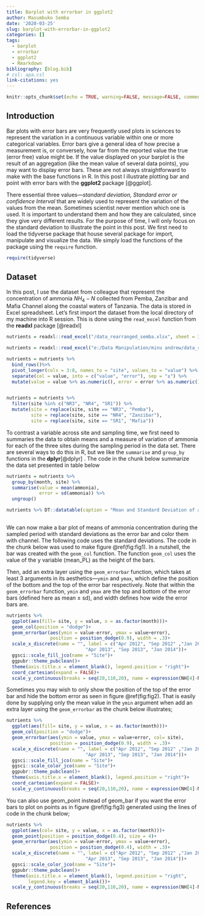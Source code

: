 ```yaml
---
title: Barplot with errorbar in ggplot2
author: Masumbuko Semba
date: '2020-03-25'
slug: barplot-with-errorbar-in-ggplot2
categories: []
tags:
  - barplot
  - errorbar
  - ggplot2
  - Rmarkdown
bibliography: [blog.bib]
# csl: apa.csl
link-citations: yes
---
```



```r
knitr::opts_chunk$set(echo = TRUE, warning=FALSE, message=FALSE, comment=FALSE, quit = TRUE)

```


## Introduction
Bar plots with error bars are very frequently used plots in sciences to represent the variation in a continuous variable within one or more categorical variables. Error bars give a general idea of how precise a measurement is, or conversely, how far from the reported value the true (error free) value might be. If the value displayed on your barplot is the result of an aggregation (like the mean value of several data points), you may want to display error bars. These are not always straightforward to make with the base functions in R. In this post I illustrate plotting bar and point with error bars with the **ggplot2** package [@ggplot].

There essential three values---*standard deviation, Standard error or confidence Interval* that are widely used to represent the variation of the values from the mean. Sometimes scientist never mention which one is used. It is important to understand them and how they are calculated, since they give very different results. For the purpose of time, I will only focus on the standard deviation to illustrate the point in this post. We first need to load the tidyverse package that house several package for import, manipulate and visualize the data. We simply load the functions of the package using the `require` function.


```r
require(tidyverse)

```

## Dataset
In this post, I use the dataset from colleague that represent the concentration of ammonia $NH_4-N$ collected from Pemba, Zanzibar and Mafia Channel along the coastal waters of Tanzania. The data is stored in Excel spreadsheet. Let's first import the dataset from the local directory of my machine into R session. This is done using the `read_excel` function from the **readxl** package [@readxl]

```r
nutrients = readxl::read_excel("/data_rearranged_semba.xlsx", sheet = 3)
```



```r
nutrients = readxl::read_excel("e:/Data Manipulation/minu andrew/data_rearranged_semba.xlsx", sheet = 3)

nutrients = nutrients %>% 
  bind_rows()%>% 
  pivot_longer(cols = 3:8, names_to = "site", values_to = "value") %>% 
  separate(col = value, into = c("value", "error"), sep = "±") %>% 
  mutate(value = value %>% as.numeric(), error = error %>% as.numeric())


nutrients = nutrients %>%
  filter(site %in% c("NR3", "NR4", "SR1")) %>%
  mutate(site = replace(site, site == "NR3", "Pemba"),
         site = replace(site, site == "NR4", "Zanzibar"),
         site = replace(site, site == "SR1", "Mafia"))
```

To contrast a variable across site and sampling time, we first need to summaries the data to obtain means and a measure of variation of ammonia for each of the three sites during the sampling period in the data set. There are several ways to do this in R, but we like the `summarise` and `group_by` functions in the **dplyr**[@dplyr] .  The code in the chunk below summarize the data set presented in table below

```r

nutrients = nutrients %>%
  group_by(month, site) %>%
  summarise(value = mean(ammonia),
            error = sd(ammonia)) %>%
  ungroup()
```



```r

nutrients %>% DT::datatable(caption = "Mean and Standard Deviation of ammonia in channels", colnames = c("Month", "Nutrient", "Channel", "Mean", "SD"), rownames = FALSE)
  
```

We can now make a bar plot of means of ammonia concentration during the sampled period with standard deviations as the error bar and color them with channel. The following code uses the standard deviations. The code in the chunk below was used to make figure \@ref(fig:fig1). In a nutshell, the bar was created with the `geom_col` function. The function `geom_col` uses the value of the y variable (mean_PL) as the height of the bars.

Then, add an extra layer using the `geom_errorbar` function, which takes at least 3 arguments in its aesthetics---`ymin` and `ymax`, which define the position of the bottom and the top of the error bar respectively. Note that within the `geom_errorbar` function, `ymin` and `ymax` are the top and bottom of the error bars (defined here as mean $\pm$ sd), and width defines how wide the error bars are.

```r

nutrients %>%
  ggplot(aes(fill= site, y = value, x = as.factor(month)))+
  geom_col(position = "dodge")+
  geom_errorbar(aes(ymin = value-error, ymax = value+error), 
                position = position_dodge(0.9), width = .3)+
  scale_x_discrete(name = "", label = c("Apr 2012", "Sep 2012" ,"Jan 2013" ,
                             "Apr 2013", "Sep 2013", "Jan 2014"))+
  ggsci::scale_fill_jco(name = "Site")+
  ggpubr::theme_pubclean()+
  theme(axis.title.x = element_blank(), legend.position = "right")+
  coord_cartesian(expand = FALSE)+
  scale_y_continuous(breaks = seq(20,110,20), name = expression(NH[4]-N))

```

Sometimes you may wish to only show the position of the  top of the error bar and hide the bottom error as seen in figure \@ref(fig:fig2). That is easily done by supplying only the mean value in the `ymin` argument when add an extra layer using the `geom_errorbar` as the chunk below illustrates;

```r

nutrients %>%
  ggplot(aes(fill= site, y = value, x = as.factor(month)))+
  geom_col(position = "dodge")+
  geom_errorbar(aes(ymin = value, ymax = value+error, col= site), 
                position = position_dodge(0.9), width = .3)+
  scale_x_discrete(name = "", label = c("Apr 2012", "Sep 2012" ,"Jan 2013" ,
                             "Apr 2013", "Sep 2013", "Jan 2014"))+
  ggsci::scale_fill_jco(name = "Site")+
  ggsci::scale_color_jco(name = "Site")+
  ggpubr::theme_pubclean()+
  theme(axis.title.x = element_blank(), legend.position = "right")+
  coord_cartesian(expand = FALSE)+
  scale_y_continuous(breaks = seq(20,110,20), name = expression(NH[4]-N))

```

You can also use geom_point instead of geom_bar if you want the error bars to plot on points as in figure \@ref(fig:fig3) generated using the lines of code in the chunk below;

```r

nutrients %>%
  ggplot(aes(col= site, y = value, x = as.factor(month)))+
  geom_point(position = position_dodge(0.4), size = 4)+
  geom_errorbar(aes(ymin = value-error, ymax = value+error), 
                position = position_dodge(0.4), width = .3)+
  scale_x_discrete(name = "", label = c("Apr 2012", "Sep 2012" ,"Jan 2013" ,
                             "Apr 2013", "Sep 2013", "Jan 2014"))+
  ggsci::scale_color_jco(name = "Site")+
  ggpubr::theme_pubclean()+
  theme(axis.title.x = element_blank(), legend.position = "right", 
        legend.key = element_blank())+
  scale_y_continuous(breaks = seq(20,110,20), name = expression(NH[4]-N))

```

## References


